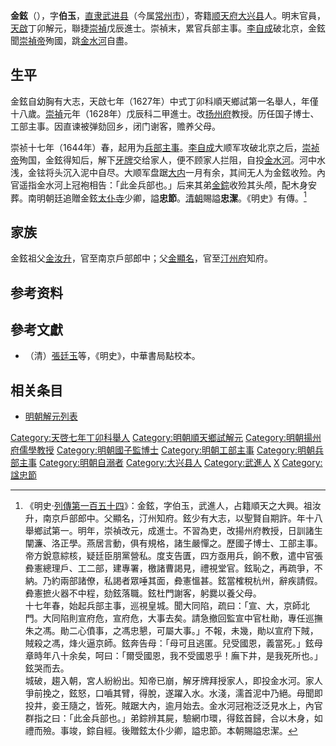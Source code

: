 {{明清人物信息框
| 姓名 = 金鉉
| 原名 =
| 圖片名稱 = 
| 圖片大小 = 220px
| 圖片說明 = 
| 最高職務 = 兵部主事
| 最高散阶 =
| 國家 = 大明
| 爵位 =
| 籍貫 = [[南直隶|直隶]][[武进县|武进县]]<br>寄籍[[順天府|順天府]][[大兴县_(金朝)|大興縣]]
| 族裔 = 漢族
| 旗籍 = 
| 字號 = 字伯玉
| 室名 = 
| 諡號 = 忠節，清朝諡忠潔
| 出生日期 = [[萬曆|萬曆]]三十八年（1610年）
| 出生地點 = 
| 逝世日期 = [[崇禎|崇禎]]十七年（1644年）
| 逝世地點 = 
| 墓葬 =
| 配偶 =
| 親屬 = 
| 出身 = 
*天啟七年丁卯科順天鄉試第一名舉人
*崇禎元年戊辰科同進士出身
| 經歷 = 
| 著作 =
}}

'''金鉉'''（{{bd|1610年||1644年|catIdx=Zhou周}}），字'''伯玉'''，[[南直隶|直隶]][[武进县|武进县]]（今属[[常州市|常州市]]），寄籍[[顺天府|顺天府]][[大兴县_(金朝)|大兴县]]人。明末官員，[[天啟|天啟]]丁卯解元，聯捷[[崇禎|崇禎]]戊辰進士。崇禎末，累官兵部主事。[[李自成|李自成]]破北京，金鉉聞[[崇禎帝|崇禎帝]]殉國，跳[[金水河_(北京)|金水河]]自盡。

==生平==
金鉉自幼胸有大志，天啟七年（1627年）中式丁卯科順天鄉試第一名舉人，年僅十八歲。[[崇禎|崇禎]]元年（1628年）戊辰科二甲進士。改[[扬州府|扬州府]]教授。历任国子博士、工部主事。因直谏被弹劾回乡，闭门谢客，赡养父母。

崇祯十七年（1644年）春，起用为[[兵部|兵部]][[主事|主事]]。[[李自成|李自成]]大顺军攻破北京之后，[[崇祯帝|崇祯帝]]殉国，金鉉得知后，解下[[牙牌|牙牌]]交给家人，便不顾家人拦阻，自投[[金水河_(北京)|金水河]]。河中水浅，金铉将头沉入泥中自尽。大顺军盘踞[[皇城|大内]]一月有余，其间无人为金鉉收殓。內官遥指金水河上冠袍相告：「此金兵部也。」后来其弟[[金錝|金錝]]收殓其头颅，配木身安葬。南明朝廷追贈金鉉[[太仆寺|太仆寺]]少卿，謚'''忠節'''。[[清朝|清朝]]賜謚'''忠潔'''。《明史》有傳。<ref>《明史·[[s:明史/卷266|列傳第一百五十四]]》：金鉉，字伯玉，武進人，占籍順天之大興。祖汝升，南京戶部郎中。父顯名，汀州知府。鉉少有大志，以聖賢自期許。年十八舉鄉試第一。明年，崇禎改元，成進士。不習為吏，改揚州府教授，日訓諸生闡濂、洛正學。燕居言動，俱有規格，諸生嚴憚之。歷國子博士、工部主事。<br>帝方銳意綜核，疑廷臣朋黨營私。度支告匱，四方亟用兵，餉不敷，遣中官張彜憲總理戶、工二部，建專署，檄諸曹謁見，禮視堂官。鉉恥之，再疏爭，不納。乃約兩部諸僚，私謁者眾唾其面，彜憲慍甚。鉉當榷稅杭州，辭疾請假。彜憲摭火器不中程，劾鉉落職。鉉杜門謝客，躬爨以養父母。<br>十七年春，始起兵部主事，巡視皇城。聞大同陷，疏曰：「宣、大，京師北門。大同陷則宣府危，宣府危，大事去矣。請急撤回監宣中官杜勛，專任巡撫朱之馮。勛二心僨事，之馮忠懇，可屬大事。」不報，未幾，勛以宣府下賊，賊殺之馮，烽火逼京師。鉉奔告母：「母可且逃匿。兒受國恩，義當死。」鉉母章時年八十余矣，呵曰：「爾受國恩，我不受國恩乎！廡下井，是我死所也。」鉉哭而去。<br>城破，趨入朝，宮人紛紛出。知帝已崩，解牙牌拜授家人，即投金水河。家人爭前挽之，鉉怒，口嚙其臂，得脫，遂躍入水。水淺，濡首泥中乃絕。母聞即投井，妾王隨之，皆死。賊踞大內，逾月始去。金水河冠袍泛泛見水上，內官群指之曰：「此金兵部也。」弟錝辨其屍，驗網巾環，得鉉首歸，合以木身，如禮而殮。事竣，錝自經。後贈鉉太仆少卿，謚忠節。本朝賜謚忠潔。</ref>

==家族==
金鉉祖父[[金汝升|金汝升]]，官至南京戶部郎中；父[[金顯名|金顯名]]，官至[[汀州府|汀州府]]知府。

== 参考资料 ==
{{reflist}}

==參考文獻==
*（清）[[張廷玉|張廷玉]]等，《明史》，中華書局點校本。

==相关条目==
*[[明朝解元列表|明朝解元列表]]

{{崇禎元年戊辰科殿試金榜}}

{{Authority control}}

{{DEFAULTSORT:Jin金}}
[[Category:天啓七年丁卯科舉人|Category:天啓七年丁卯科舉人]]
[[Category:明朝順天鄉試解元|Category:明朝順天鄉試解元]]
[[Category:明朝揚州府儒學教授|Category:明朝揚州府儒學教授]]
[[Category:明朝國子監博士|Category:明朝國子監博士]]
[[Category:明朝工部主事|Category:明朝工部主事]]
[[Category:明朝兵部主事|Category:明朝兵部主事]]
[[Category:明朝自溺者|Category:明朝自溺者]]
[[Category:大兴县人|Category:大兴县人]]
[[Category:武進人|Category:武進人]]
[[Category:金姓|X]]
[[Category:諡忠節|Category:諡忠節]]